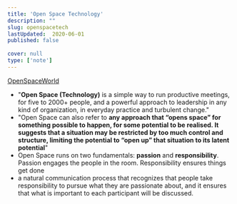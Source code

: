 ```yaml
---
title: 'Open Space Technology'
description: ""
slug: openspacetech
lastUpdated:  2020-06-01
published: false
 
cover: null
type: ['note']
---
```


[OpenSpaceWorld](https://openspaceworld.org/wp2/)

- "**Open Space (Technology)** is a simple way to run productive meetings, for five to 2000+ people, and a powerful approach to leadership in any kind of organization, in everyday practice and turbulent change."
- "Open Space can also refer to __any approach that “opens space” for something possible to happen, for some potential to be realised. It suggests that a situation may be restricted by too much control and structure, limiting the potential to “open up” that situation to its latent potential__"
- Open Space runs on two fundamentals: **passion** and **responsibility**. Passion engages the people in the room. Responsibility ensures things get done
- a natural communication process that recognizes that people take responsibility to pursue what they are passionate about, and it ensures that what is important to each participant will be discussed.

